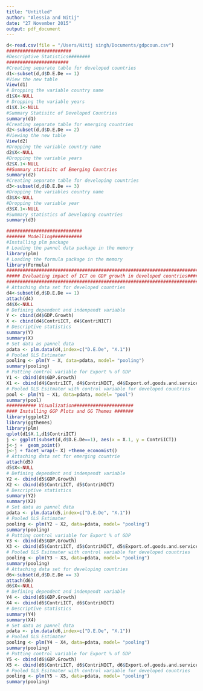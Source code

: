 ```yaml
---
title: "Untitled"
author: "Alessia and Nitij"
date: "27 November 2015"
output: pdf_document
---
```



```r
d<-read.csv(file = "/Users/Nitij singh/Documents/gdpcoun.csv")
########################
#Descriptive Statistics########
#######################
#Creating separate table for developed countries
d1<-subset(d,d$D.E.De == 1)
#View the new table
View(d1)
# Dropping the variable country name
d1$X<-NULL
# Dropping the variable years
d1$X.1<-NULL
#Summary Statisitc of Developed Countries
summary(d1)
#Creating separate table for emerging countries
d2<-subset(d,d$D.E.De == 2)
#Viewing the new table
View(d2)
#Dropping the variable country name
d2$X<-NULL
#Dropping the variable years
d2$X.1<-NULL
##Summary statisitc of Emerging Countries
summary(d2)
#Creating separate table for developing countries
d3<-subset(d,d$D.E.De == 3)
#Dropping the variables country name
d3$X<-NULL
#Dropping the variable year
d3$X.1<-NULL
#Summary statistics of Developing countries 
summary(d3)

############################
####### Modelling###########
#Installing plm package
# Loading the pannel data package in the memory
library(plm)
# Loading the formula package in the memory 
library(Formula)
##########################################################################
##### Evaluating impact of ICT on GDP growth in developed countries#######
##########################################################################
# Attaching data set for developed countries
d4<-subset(d,d$D.E.De == 1)
attach(d4)
d4$X<-NULL
# Defining dependent and indenpendt variable
Y <- cbind(d4$GDP.Growth)
X <- cbind(d4$ContriICT, d4$ContriNICT)
# Descriptive statistics
summary(Y)
summary(X)
# Set data as pannel data
pdata <- plm.data(d4,index=c("D.E.De", "X.1"))
# Pooled OLS Estimater 
pooling <- plm(Y ~ X, data=pdata, model= "pooling")
summary(pooling)
# Putting control variable for Export % of GDP
Y1 <- cbind(d4$GDP.Growth)
X1 <- cbind(d4$ContriICT, d4$ContriNICT, d4$Export.of.goods.and.services....of.GDP.)
# Pooled OLS Esitmater with control variable for developed countries 
pool <- plm(Y1 ~ X1, data=pdata, model= "pool")
summary(pool)
########### Visualization######################
#### Installing GGP Plots and GG Themes #######
library(ggplot2)
library(ggthemes)
library(plm)
qplot(d1$X.1,d1$ContriICT)
j <- ggplot(subset(d,d$D.E.De==1), aes(x = X.1, y = ContriICT))
j<-j +  geom_point() 
j<-j + facet_wrap(~ X) +theme_economist()
# Attaching data set for emerging countrie
attach(d5)
d5$X<-NULL
# Defining dependent and indenpendt variable
Y2 <- cbind(d5$GDP.Growth)
X2 <- cbind(d5$ContriICT, d5$ContriNICT)
# Descriptive statistics
summary(Y2)
summary(X2)
# Set data as pannel data
pdata <- plm.data(d5,index=c("D.E.De", "X.1"))
# Pooled OLS Estimater 
pooling <- plm(Y2 ~ X2, data=pdata, model= "pooling")
summary(pooling)
# Putting control variable for Export % of GDP
Y3 <- cbind(d5$GDP.Growth)
X3 <- cbind(d5$ContriICT, d5$ContriNICT, d5$Export.of.goods.and.services....of.GDP.)
# Pooled OLS Esitmater with control variable for developed countries 
pooling <- plm(Y3 ~ X3, data=pdata, model= "pooling")
summary(pooling)
# Attaching data set for developing countries
d6<-subset(d,d$D.E.De == 3)
attach(d6)
d6$X<-NULL
# Defining dependent and indenpendt variable
Y4 <- cbind(d6$GDP.Growth)
X4 <- cbind(d6$ContriICT, d6$ContriNICT)
# Descriptive statistics
summary(Y4)
summary(X4)
# Set data as pannel data
pdata <- plm.data(d6,index=c("D.E.De", "X.1"))
# Pooled OLS Estimater 
pooling <- plm(Y4 ~ X4, data=pdata, model= "pooling")
summary(pooling)
# Putting control variable for Export % of GDP
Y5 <- cbind(d6$GDP.Growth)
X5 <- cbind(d6$ContriICT, d6$ContriNICT, d6$Export.of.goods.and.services....of.GDP.)
# Pooled OLS Esitmater with control variable for developed countries 
pooling <- plm(Y5 ~ X5, data=pdata, model= "pooling")
summary(pooling)
```


